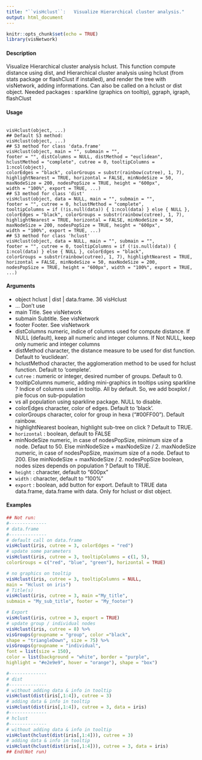 ```yaml
---
title: "``visHclust``:   Visualize Hierarchical cluster analysis."
output: html_document
---
```


```r
knitr::opts_chunk$set(echo = TRUE)
library(visNetwork)
```



#### Description
Visualize Hierarchical cluster analysis hclust. This function compute distance using dist, and
Hierarchical cluster analysis using hclust (from stats package or flashClust if installed), and render
the tree with visNetwork, adding informations. Can also be called on a hclust or dist object.
Needed packages : sparkline (graphics on tooltip), ggraph, igraph, flashClust

#### Usage
<pre><code>
visHclust(object, ...)
## Default S3 method:
visHclust(object, ...)
## S3 method for class 'data.frame'
visHclust(object, main = "", submain = "",
footer = "", distColumns = NULL, distMethod = "euclidean",
hclustMethod = "complete", cutree = 0, tooltipColumns = 1:ncol(object),
colorEdges = "black", colorGroups = substr(rainbow(cutree), 1, 7),
highlightNearest = TRUE, horizontal = FALSE, minNodeSize = 50,
maxNodeSize = 200, nodesPopSize = TRUE, height = "600px",
width = "100%", export = TRUE, ...)
## S3 method for class 'dist'
visHclust(object, data = NULL, main = "", submain = "",
footer = "", cutree = 0, hclustMethod = "complete",
tooltipColumns = if (!is.null(data)) { 1:ncol(data) } else { NULL },
colorEdges = "black", colorGroups = substr(rainbow(cutree), 1, 7),
highlightNearest = TRUE, horizontal = FALSE, minNodeSize = 50,
maxNodeSize = 200, nodesPopSize = TRUE, height = "600px",
width = "100%", export = TRUE, ...)
## S3 method for class 'hclust'
visHclust(object, data = NULL, main = "", submain = "",
footer = "", cutree = 0, tooltipColumns = if (!is.null(data)) {
1:ncol(data) } else { NULL }, colorEdges = "black",
colorGroups = substr(rainbow(cutree), 1, 7), highlightNearest = TRUE,
horizontal = FALSE, minNodeSize = 50, maxNodeSize = 200,
nodesPopSize = TRUE, height = "600px", width = "100%", export = TRUE,
...)
</code></pre>
#### Arguments
* object hclust | dist | data.frame.
36 visHclust
* ... Don’t use
* main Title. See visNetwork
* submain Subtitle. See visNetwork
* footer Footer. See visNetwork
* distColumns numeric, indice of columns used for compute distance. If NULL (default), keep all numeric and integer columns. If Not NULL, keep only numeric and integer columns
* distMethod character, the distance measure to be used for dist function. Default to ’euclidean’.
* hclustMethod character, the agglomeration method to be used for hclust function. Default to ’complete’.
* ``cutree`` :   numeric or integer, desired number of groups. Default to 0.
* tooltipColumns numeric, adding mini-graphics in tooltips using sparkline ? Indice of columns used in tooltip. All by default. So, we add boxplot / pie focus on sub-population
* vs all population using sparkline package. NULL to disable.
* colorEdges character, color of edges. Default to ’black’.
* colorGroups character, color for group in hexa ("#00FF00"). Default rainbow.
* highlightNearest boolean, highlight sub-tree on click ? Default to TRUE.
* ``horizontal`` :  boolean, default to FALSE
* minNodeSize numeric, in case of nodesPopSize, minimum size of a node. Defaut to 50. Else
minNodeSize + maxNodeSize / 2.
maxNodeSize numeric, in case of nodesPopSize, maximum size of a node. Defaut to 200.
Else minNodeSize + maxNodeSize / 2.
nodesPopSize boolean, nodes sizes depends on population ? Default to TRUE.
* ``height`` :    character, default to "600px"
* ``width `` :  character, default to "100%"
* ``export`` :  boolean, add button for export. Default to TRUE
data data.frame, data.frame with data. Only for hclust or dist object.

#### Examples

```r
## Not run:
#--------------
# data.frame
#--------------
# default call on data.frame
visHclust(iris, cutree = 3, colorEdges = "red")
# update some parameters
visHclust(iris, cutree = 3, tooltipColumns = c(1, 5),
colorGroups = c("red", "blue", "green"), horizontal = TRUE)
```
```r
# no graphics on tooltip
visHclust(iris, cutree = 3, tooltipColumns = NULL,
main = "Hclust on iris")
# Title(s)
visHclust(iris, cutree = 3, main ="My_title",
submain = "My_sub_title", footer = "My_footer")
```
```r
# Export
visHclust(iris, cutree = 3, export = TRUE)
# update group / individual nodes
visHclust(iris, cutree = 8) %>%
visGroups(groupname = "group", color ="black",
shape = "triangleDown", size = 75) %>%
visGroups(groupname = "individual",
font = list(size = 150),
color = list(background = "white", border = "purple",
highlight = "#e2e9e9", hover = "orange"), shape = "box")
```
```r
#--------------
# dist
#--------------
# without adding data & info in tooltip
visHclust(dist(iris[,1:4]), cutree = 3)
# adding data & info in tooltip
visHclust(dist(iris[,1:4]), cutree = 3, data = iris)
#--------------
# hclust
#--------------
# without adding data & info in tooltip
visHclust(hclust(dist(iris[,1:4])), cutree = 3)
# adding data & info in tooltip
visHclust(hclust(dist(iris[,1:4])), cutree = 3, data = iris)
## End(Not run)
```

